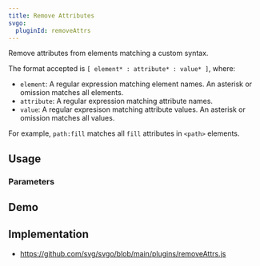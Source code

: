 ```yaml
---
title: Remove Attributes
svgo:
  pluginId: removeAttrs
---
```


Remove attributes from elements matching a custom syntax.

The format accepted is `[ element* : attribute* : value* ]`, where:

- `element`: A regular expression matching element names. An asterisk or omission matches all elements.
- `attribute`: A regular expression matching attribute names.
- `value`: A regular expresison matching attribute values. An asterisk or omission matches all values.

For example, `path:fill` matches all `fill` attributes in `<path>` elements.

## Usage

<PluginUsage />

### Parameters

<PluginParams />

## Demo

<PluginDemo />

## Implementation

- https://github.com/svg/svgo/blob/main/plugins/removeAttrs.js
